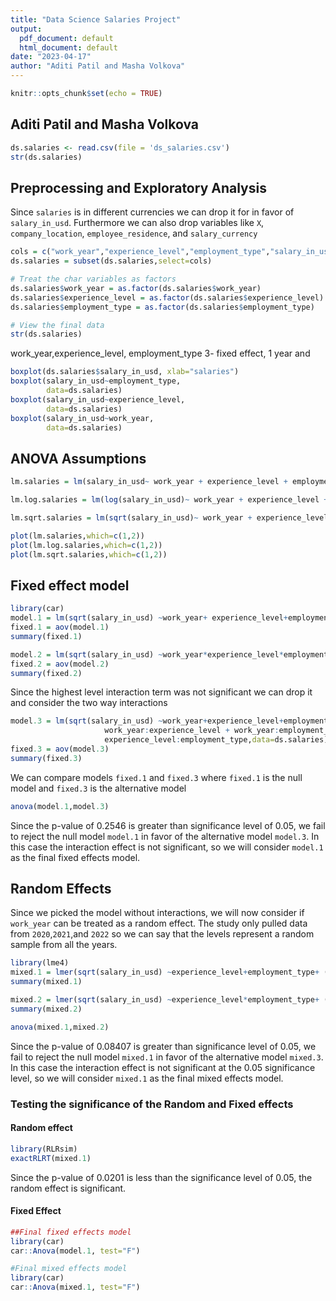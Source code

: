 ```yaml
---
title: "Data Science Salaries Project"
output:
  pdf_document: default
  html_document: default
date: "2023-04-17"
author: "Aditi Patil and Masha Volkova"
---
```


```r
knitr::opts_chunk$set(echo = TRUE)
```

## Aditi Patil and Masha Volkova 

```r
ds.salaries <- read.csv(file = 'ds_salaries.csv')
str(ds.salaries)
```

## Preprocessing and Exploratory Analysis
Since `salaries` is in different currencies we can drop it for in favor of `salary_in_usd`. Furthermore we can also drop variables like `X`, `company_location`, `employee_residence`, and `salary_currency`
```r
cols = c("work_year","experience_level","employment_type","salary_in_usd")
ds.salaries = subset(ds.salaries,select=cols)

# Treat the char variables as factors
ds.salaries$work_year = as.factor(ds.salaries$work_year)
ds.salaries$experience_level = as.factor(ds.salaries$experience_level)
ds.salaries$employment_type = as.factor(ds.salaries$employment_type)

# View the final data
str(ds.salaries)
```
work_year,experience_level, employment_type 3- fixed effect, 1 year and


```r
boxplot(ds.salaries$salary_in_usd, xlab="salaries")
boxplot(salary_in_usd~employment_type,
        data=ds.salaries)
boxplot(salary_in_usd~experience_level,
        data=ds.salaries)
boxplot(salary_in_usd~work_year,
        data=ds.salaries)
```
 

## ANOVA Assumptions
```r
lm.salaries = lm(salary_in_usd~ work_year + experience_level + employment_type, data = ds.salaries)

lm.log.salaries = lm(log(salary_in_usd)~ work_year + experience_level + employment_type, data = ds.salaries)

lm.sqrt.salaries = lm(sqrt(salary_in_usd)~ work_year + experience_level + employment_type, data = ds.salaries)

plot(lm.salaries,which=c(1,2))
plot(lm.log.salaries,which=c(1,2))
plot(lm.sqrt.salaries,which=c(1,2))

```

## Fixed effect model
```r
library(car)
model.1 = lm(sqrt(salary_in_usd) ~work_year+ experience_level+employment_type,data=ds.salaries)
fixed.1 = aov(model.1)
summary(fixed.1)
```
```r
model.2 = lm(sqrt(salary_in_usd) ~work_year*experience_level*employment_type,data=ds.salaries)
fixed.2 = aov(model.2)
summary(fixed.2)
```
Since the highest level interaction term was not significant we can drop it and consider the two way interactions
```r
model.3 = lm(sqrt(salary_in_usd) ~work_year+experience_level+employment_type +
                     work_year:experience_level + work_year:employment_type + 
                     experience_level:employment_type,data=ds.salaries)
fixed.3 = aov(model.3)
summary(fixed.3)
```
We can compare models `fixed.1` and `fixed.3` where `fixed.1` is the null model and `fixed.3` is the alternative model
```r
anova(model.1,model.3)
```
Since the p-value of 0.2546 is greater than significance level of 0.05, we fail to reject the null model `model.1` in favor of the alternative model `model.3`. In this case the interaction effect is not significant, so we will consider `model.1` as the final fixed effects model.

## Random Effects
Since we picked the model without interactions, we will now consider if `work_year` can be treated as a random effect. The study only pulled data from `2020`,`2021`,and `2022` so we can say that the levels represent a random sample from all the years.
```r
library(lme4)
mixed.1 = lmer(sqrt(salary_in_usd) ~experience_level+employment_type+ (1|work_year), data =ds.salaries)
summary(mixed.1)
```
```r
mixed.2 = lmer(sqrt(salary_in_usd) ~experience_level*employment_type+ (1|work_year), data =ds.salaries)
summary(mixed.2)
```

```r
anova(mixed.1,mixed.2)
```
Since the p-value of 0.08407 is greater than significance level of 0.05, we fail to reject the null model `mixed.1` in favor of the alternative model `mixed.3`. In this case the interaction effect is not significant at the 0.05 significance level, so we will consider `mixed.1` as the final mixed effects model.

### Testing the significance of the Random and Fixed effects
#### Random effect
```r
library(RLRsim)
exactRLRT(mixed.1)
```
Since the p-value of 0.0201 is less than the significance level of 0.05, the random effect is significant.

#### Fixed Effect
```r
##Final fixed effects model
library(car)
car::Anova(model.1, test="F")

```
```r
#Final mixed effects model
library(car)
car::Anova(mixed.1, test="F")
```
